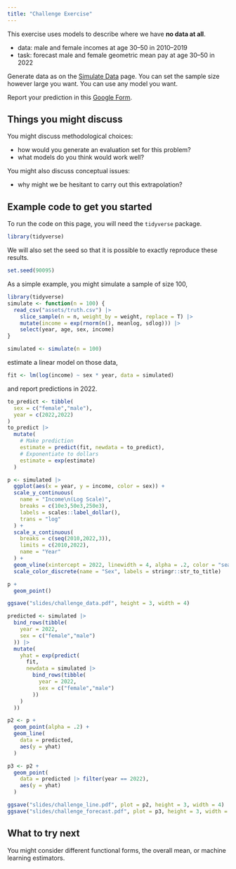 ```yaml
---
title: "Challenge Exercise"
---
```


This exercise uses models to describe where we have **no data at all**.

* data: male and female incomes at age 30--50 in 2010--2019
* task: forecast male and female geometric mean pay at age 30--50 in 2022

Generate data as on the [Simulate Data](simulate_a_sample) page. You can set the sample size however large you want. You can use any model you want.

Report your prediction in this [Google Form](https://forms.gle/UnfUmcLsrBZfLgNn9).

## Things you might discuss

You might discuss methodological choices:

* how would you generate an evaluation set for this problem?
* what models do you think would work well?

You might also discuss conceptual issues:

* why might we be hesitant to carry out this extrapolation?

## Example code to get you started

To run the code on this page, you will need the `tidyverse` package.

```r
library(tidyverse)
```

We will also set the seed so that it is possible to exactly reproduce these results.

```r
set.seed(90095)
```

As a simple example, you might simulate a sample of size 100,

```r
library(tidyverse)
simulate <- function(n = 100) {
  read_csv("assets/truth.csv") |>
    slice_sample(n = n, weight_by = weight, replace = T) |>
    mutate(income = exp(rnorm(n(), meanlog, sdlog))) |>
    select(year, age, sex, income)
}
```

```r
simulated <- simulate(n = 100)
```

estimate a linear model on those data,

```r
fit <- lm(log(income) ~ sex * year, data = simulated)
```

and report predictions in 2022.
```r
to_predict <- tibble(
  sex = c("female","male"),
  year = c(2022,2022)
)
to_predict |>
  mutate(
    # Make prediction
    estimate = predict(fit, newdata = to_predict),
    # Exponentiate to dollars
    estimate = exp(estimate)
  )
```

```r
p <- simulated |>
  ggplot(aes(x = year, y = income, color = sex)) +
  scale_y_continuous(
    name = "Income\n(Log Scale)",
    breaks = c(10e3,50e3,250e3),
    labels = scales::label_dollar(), 
    trans = "log"
  ) +
  scale_x_continuous(
    breaks = c(seq(2010,2022,3)),
    limits = c(2010,2022),
    name = "Year"
  ) +
  geom_vline(xintercept = 2022, linewidth = 4, alpha = .2, color = "seagreen") +
  scale_color_discrete(name = "Sex", labels = stringr::str_to_title)

p +
  geom_point()

ggsave("slides/challenge_data.pdf", height = 3, width = 4)

predicted <- simulated |>
  bind_rows(tibble(
    year = 2022, 
    sex = c("female","male")
  )) |>
  mutate(
    yhat = exp(predict(
      fit, 
      newdata = simulated |> 
        bind_rows(tibble(
          year = 2022, 
          sex = c("female","male")
        ))
    )
  ))

p2 <- p + 
  geom_point(alpha = .2) +
  geom_line(
    data = predicted,
    aes(y = yhat)
  )

p3 <- p2 + 
  geom_point(
    data = predicted |> filter(year == 2022),
    aes(y = yhat)
  )

ggsave("slides/challenge_line.pdf", plot = p2, height = 3, width = 4)
ggsave("slides/challenge_forecast.pdf", plot = p3, height = 3, width = 4)
```

## What to try next

You might consider different functional forms, the overall mean, or machine learning estimators.
